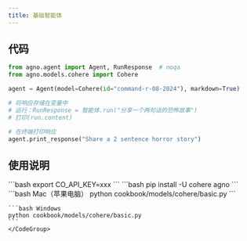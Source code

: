 ```yaml
---
title: 基础智能体
---
```

## 代码

```python cookbook/models/cohere/basic.py
from agno.agent import Agent, RunResponse  # noqa
from agno.models.cohere import Cohere

agent = Agent(model=Cohere(id="command-r-08-2024"), markdown=True)

# 将响应存储在变量中
# 运行：RunResponse = 智能体.run("分享一个两句话的恐怖故事")
# 打印(run.content)

# 在终端打印响应
agent.print_response("Share a 2 sentence horror story")
```

## 使用说明

<Steps>
  <Snippet file="create-venv-step.mdx" />

  <Step title="设置您的API密钥">
    ```bash
    export CO_API_KEY=xxx
    ```
  </Step>

  <Step title="安装库">
    ```bash
    pip install -U cohere agno
    ```
  </Step>

  <Step title="运行智能体">
    <CodeGroup>
    ```bash Mac（苹果电脑）
    python cookbook/models/cohere/basic.py
    ```

    ```bash Windows
    python cookbook/models/cohere/basic.py
    ```
    </CodeGroup>
  </Step>
</Steps>